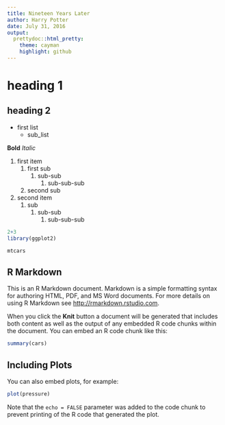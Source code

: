 ```yaml
---
title: Nineteen Years Later
author: Harry Potter
date: July 31, 2016
output:
  prettydoc::html_pretty:
    theme: cayman
    highlight: github
---
```

# heading 1
## heading 2

* first list
  * sub_list
  
**Bold**
*Italic*

1. first item
    1. first sub
        1. sub-sub
            1. sub-sub-sub
    2. second sub
2. second item
    1. sub
        1. sub-sub
            1. sub-sub-sub

```r
2+3
library(ggplot2)
```

```r
mtcars
```

## R Markdown

This is an R Markdown document. Markdown is a simple formatting syntax for authoring HTML, PDF, and MS Word documents. For more details on using R Markdown see <http://rmarkdown.rstudio.com>.

When you click the **Knit** button a document will be generated that includes both content as well as the output of any embedded R code chunks within the document. You can embed an R code chunk like this:

```r
summary(cars)
```

## Including Plots

You can also embed plots, for example:

```r
plot(pressure)
```

Note that the `echo = FALSE` parameter was added to the code chunk to prevent printing of the R code that generated the plot.
